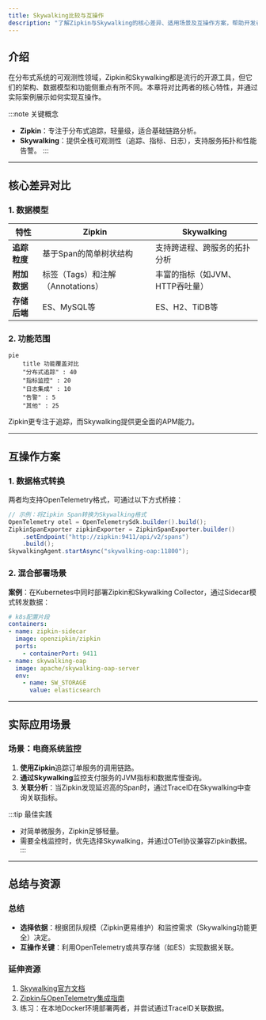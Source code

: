 ```yaml
---
title: Skywalking比较与互操作
description: "了解Zipkin与Skywalking的核心差异、适用场景及互操作方案，帮助开发者选择适合的可观测性工具。"
---
```


## 介绍

在分布式系统的可观测性领域，Zipkin和Skywalking都是流行的开源工具，但它们的架构、数据模型和功能侧重点有所不同。本章将对比两者的核心特性，并通过实际案例展示如何实现互操作。

:::note 关键概念
- **Zipkin**：专注于分布式追踪，轻量级，适合基础链路分析。
- **Skywalking**：提供全栈可观测性（追踪、指标、日志），支持服务拓扑和性能告警。
:::

---

## 核心差异对比

### 1. 数据模型
| 特性               | Zipkin                          | Skywalking                      |
|--------------------|---------------------------------|---------------------------------|
| **追踪粒度**       | 基于Span的简单树状结构          | 支持跨进程、跨服务的拓扑分析    |
| **附加数据**       | 标签（Tags）和注解（Annotations）| 丰富的指标（如JVM、HTTP吞吐量） |
| **存储后端**       | ES、MySQL等                     | ES、H2、TiDB等                 |

### 2. 功能范围
```mermaid
pie
    title 功能覆盖对比
    "分布式追踪" : 40
    "指标监控" : 20
    "日志集成" : 10
    "告警" : 5
    "其他" : 25
```

Zipkin更专注于追踪，而Skywalking提供更全面的APM能力。

---

## 互操作方案

### 1. 数据格式转换
两者均支持OpenTelemetry格式，可通过以下方式桥接：
```java
// 示例：将Zipkin Span转换为Skywalking格式
OpenTelemetry otel = OpenTelemetrySdk.builder().build();
ZipkinSpanExporter zipkinExporter = ZipkinSpanExporter.builder()
    .setEndpoint("http://zipkin:9411/api/v2/spans")
    .build();
SkywalkingAgent.startAsync("skywalking-oap:11800");
```

### 2. 混合部署场景
**案例**：在Kubernetes中同时部署Zipkin和Skywalking Collector，通过Sidecar模式转发数据：
```yaml
# k8s配置片段
containers:
- name: zipkin-sidecar
  image: openzipkin/zipkin
  ports:
    - containerPort: 9411
- name: skywalking-oap
  image: apache/skywalking-oap-server
  env:
    - name: SW_STORAGE
      value: elasticsearch
```

---

## 实际应用场景

### 场景：电商系统监控
1. **使用Zipkin**追踪订单服务的调用链路。
2. **通过Skywalking**监控支付服务的JVM指标和数据库慢查询。
3. **关联分析**：当Zipkin发现延迟高的Span时，通过TraceID在Skywalking中查询关联指标。

:::tip 最佳实践
- 对简单微服务，Zipkin足够轻量。
- 需要全栈监控时，优先选择Skywalking，并通过OTel协议兼容Zipkin数据。
:::

---

## 总结与资源

### 总结
- **选择依据**：根据团队规模（Zipkin更易维护）和监控需求（Skywalking功能更全）决定。
- **互操作关键**：利用OpenTelemetry或共享存储（如ES）实现数据关联。

### 延伸资源
1. [Skywalking官方文档](https://skywalking.apache.org/docs/)
2. [Zipkin与OpenTelemetry集成指南](https://zipkin.io/pages/instrumenting.html)
3. 练习：在本地Docker环境部署两者，并尝试通过TraceID关联数据。